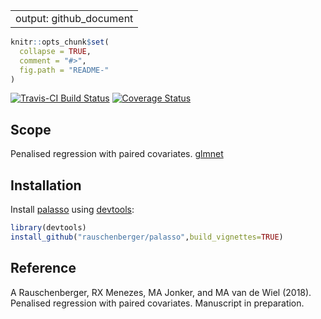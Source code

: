 
---
output: github_document
---

<!-- Modify xxx.Rmd, not xxx.md! -->

```r
knitr::opts_chunk$set(
  collapse = TRUE,
  comment = "#>",
  fig.path = "README-"
)
```

[![Travis-CI Build Status](https://travis-ci.org/rauschenberger/palasso.svg?branch=master)](https://travis-ci.org/rauschenberger/palasso)
[![Coverage Status](https://codecov.io/github/rauschenberger/palasso/coverage.svg?branch=master)](https://codecov.io/github/rauschenberger/palasso?branch=master)

## Scope

Penalised regression with paired covariates. [glmnet](https://CRAN.R-project.org/package=glmnet)

## Installation

Install [palasso](https://github.com/rauschenberger/palasso) using [devtools](https://cran.r-project.org/web/packages/devtools/README.html):

```r
library(devtools)
install_github("rauschenberger/palasso",build_vignettes=TRUE)
```

## Reference

A Rauschenberger, RX Menezes, MA Jonker, and MA van de Wiel (2018).
Penalised regression with paired covariates. Manuscript in preparation.

<!--
[![Bioconductor](https://www.bioconductor.org/images/logo/jpg/bioconductor_logo_grey.jpg){width=70px}](https://doi.org/10.18129/B9.bioc.globalSeq)
[![Github](https://assets-cdn.github.com/images/modules/logos_page/GitHub-Logo.png){width=50px}](https://doi.org/10.18129/B9.bioc.globalSeq)
-->

<!-- [html]
<script>
  (function(i,s,o,g,r,a,m){i['GoogleAnalyticsObject']=r;i[r]=i[r]||function(){
  (i[r].q=i[r].q||[]).push(arguments)},i[r].l=1*new Date();a=s.createElement(o),
  m=s.getElementsByTagName(o)[0];a.async=1;a.src=g;m.parentNode.insertBefore(a,m)
  })(window,document,'script','https://www.google-analytics.com/analytics.js','ga');
  ga('create', 'UA-96845398-3', 'auto');
  ga('send', 'pageview');
</script>
-->
